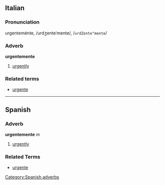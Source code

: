 ==Italian==
===Pronunciation===
urgenteménte, /urd&#658;ente&#712;mente/, /<tt>urdZente"mente</tt>/
===Adverb===
'''urgentemente'''

# [[urgently]]

===Related terms===
*[[urgente]]

----
== Spanish ==
=== Adverb ===
'''urgentemente''' ''m''
# [[urgently]]

=== Related Terms ===
*[[urgente]]
[[Category:Spanish adverbs]]